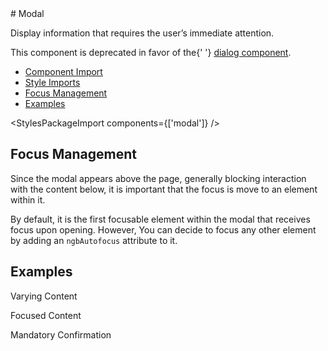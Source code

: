 
<Meta of={modalStories} />

<div className="docs-title">
  # Modal

  <div className='buttons-container'>
    <link-design of={JSON.stringify(modalStories)}></link-design>
    <NgbComponentDemoLink component="modal" />
  </div>
</div>

<p className="lead">Display information that requires the user’s immediate attention.</p>

<NgbComponentBanner component="modal" />

<div className="banner banner-warning mb-24">
  This component is deprecated in favor of the{' '}
  <a href="/?path=/docs/562eac2b-6dc1-4007-ba8e-4e981cef0cbc--docs">dialog component</a>.
</div>

<ul>
  <li>
    <a href="#component-import" target="_self">
      Component Import
    </a>
  </li>
  <li>
    <a href="#style-imports" target="_self">
      Style Imports
    </a>
  </li>
  <li>
    <a href="#focus-management" target="_self">
      Focus Management
    </a>
  </li>
  <li>
    <a href="#examples" target="_self">
      Examples
    </a>
  </li>
</ul>

<NgbComponentImport module="NgbModalModule" />

<StylesPackageImport components={['modal']} />

## Focus Management

Since the modal appears above the page, generally blocking interaction with the content below,
it is important that the focus is move to an element within it.

By default, it is the first focusable element within the modal that receives focus upon opening.
However, You can decide to focus any other element by adding an `ngbAutofocus` attribute to it.

## Examples

<post-tabs>
  <post-tab-header panel="varying-content">Varying Content</post-tab-header>
  <post-tab-panel name="varying-content">
    <Source code={modalVaryingContent} language="typescript"/>
  </post-tab-panel>

<post-tab-header panel="focused-content">Focused Content</post-tab-header>
<post-tab-panel name="focused-content">
  <Source code={modalFocusedContent} language="typescript" />
</post-tab-panel>

  <post-tab-header panel="blocking">Mandatory Confirmation</post-tab-header>
  <post-tab-panel name="blocking">
    <Source code={modalBlocking} language="typescript"/>
  </post-tab-panel>
</post-tabs>
